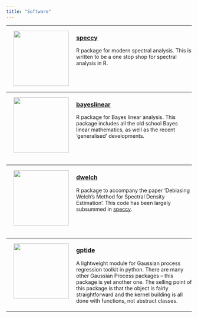 ```yaml
---
title: "Software"
---
```


---

<img align="left" width="150" height="150" hspace="20" src="speccy.jpg">

### [speccy](https://github.com/astfalckl/speccy)
 R package for modern spectral analysis. This is written to be a one stop shop for spectral analysis in R.

<div style="margin-bottom:70px;"> </div>

---

<img align="left" width="150" height="150" hspace="20" src="bayeslinear.jpg">

### [bayeslinear](https://github.com/astfalckl/bayeslinear)
 R package for Bayes linear analysis. This package includes all the old school Bayes linear mathematics, as well as the recent 'generalised' developments.

<div style="margin-bottom:70px;"> </div>

---

<img align="left" width="150" height="150" hspace="20" src="dwelch.jpg">

### [dwelch](https://github.com/astfalckl/dwelch)

R package to accompany the paper 'Debiasing Welch's Method for Spectral Density Estimation'. This code has been largely subsummed in [speccy](https://github.com/astfalckl/speccy).

<div style="margin-bottom:70px;"> </div>

---

<img align="left" width="150" height="150" hspace="20" src="gptide.jpeg">

### [gptide](https://github.com/TIDE-ITRH/gptide)
 
A lightweight module for Gaussian process regression toolkit in python. There are many other Gaussian Process packages -- this package is yet another one. The selling point of this package is that the object is fairly straightforward and the kernel building is all done with functions, not abstract classes.

<div style="margin-bottom:20px;"> </div>

---